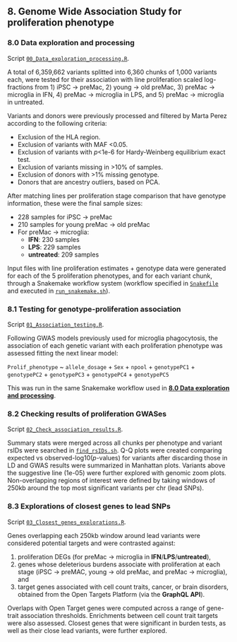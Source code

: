 ## 8. Genome Wide Association Study for proliferation phenotype

### 8.0 Data exploration and processing
Script [`00_Data_exploration_processing.R`](00_Data_exploration_processing.R). 

A total of 6,359,662 variants splitted into 6,360 chunks of 1,000 variants each, were tested for their association with line proliferation scaled log-fractions from 1) iPSC → preMac, 2) young → old preMac, 3) preMac → microglia in IFN, 4) preMac → microglia in LPS, and 5) preMac → microglia in untreated. 

Variants and donors were previously processed and filtered by Marta Perez according to the following criteria:

- Exclusion of the HLA region.
- Exclusion of variants with MAF <0.05.
- Exclusion of variants with *p*<1e-6 for Hardy-Weinberg equilibrium exact test.
- Exclusion of variants missing in >10% of samples.
- Exclusion of donors with >1% missing genotype.
- Donors that are ancestry outliers, based on PCA.

After matching lines per proliferation stage comparison that have genotype information, these were the final sample sizes: 

- 228 samples for iPSC → preMac
- 210 samples for young preMac → old preMac
- For preMac → microglia:
    - **IFN**: 230 samples
    - **LPS**: 229 samples
    - **untreated**: 209 samples

Input files with line proliferation estimates + genotype data were generated for each of the 5 proliferation phenotypes, and for each variant chunk, through a Snakemake workflow system (workflow specified in [`Snakefile`](Snakefile) and executed in [`run_snakemake.sh`](run_snakemake.sh)).


### 8.1 Testing for genotype-proliferation association 
Script [`01_Association_testing.R`](01_Association_testing.R). 

Following GWAS models previously used for microglia phagocytosis, the association of each genetic variant with each proliferation phenotype was assessed fitting the next linear model:

`Prolif_phenotype` ~  `allele_dosage` + `Sex` + `npool` + `genotypePC1` + `genotypePC2` + `genotypePC3` + `genotypePC4` + `genotypePC5`

This was run in the same Snakemake workflow used in [**8.0 Data exploration and processing**](00_Data_exploration_processing.R).


### 8.2 Checking results of proliferation GWASes 
Script [`02_Check_association_results.R`](02_Check_association_results.R).  

Summary stats were merged across all chunks per phenotype and variant rsIDs were searched in [`find_rsIDs.sh`](find_rsIDs.sh).
Q-Q plots were created comparing expected vs observed-log10(*p*-values) for variants after discarding those in LD and GWAS results were summarized in Manhattan plots. Variants above the suggestive line (1e-05) were further explored with genomic zoom plots. Non-overlapping regions of interest were defined by taking windows of 250kb around the top most significant variants per chr (lead SNPs).


### 8.3 Explorations of closest genes to lead SNPs 
Script [`03_Closest_genes_explorations.R`](03_Closest_genes_explorations.R).  

Genes overlapping each 250kb window around lead variants were considered potential targets and were contrasted against: 

1. proliferation DEGs (for preMac → microglia in **IFN**/**LPS**/**untreated**), 
2. genes whose deleterious burdens associate with proliferation at each stage (iPSC → preMAC, young → old preMac, and preMac → microglia), and 
3. target genes associated with cell count traits, cancer, or brain disorders, obtained from the Open Targets Platform (via the **GraphQL API**).

Overlaps with Open Target genes were computed across a range of gene-trait association thresholds. Enrichments between cell count trait targets were also assessed.
Closest genes that were significant in burden tests, as well as their close lead variants, were further explored.




